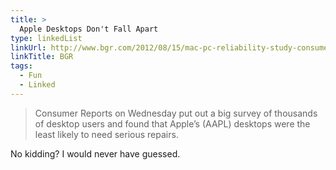```yaml
---
title: >
  Apple Desktops Don't Fall Apart
type: linkedList
linkUrl: http://www.bgr.com/2012/08/15/mac-pc-reliability-study-consumer-reports-survey/
linkTitle: BGR
tags:
  - Fun
  - Linked
---
```


> Consumer Reports on Wednesday put out a big survey of thousands of desktop users and found that Apple’s (AAPL) desktops were the least likely to need serious repairs.

No kidding? I would never have guessed.
